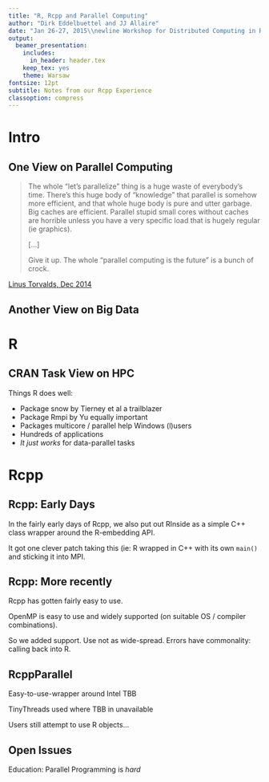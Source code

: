 ```yaml
---
title: "R, Rcpp and Parallel Computing"
author: "Dirk Eddelbuettel and JJ Allaire"
date: "Jan 26-27, 2015\\newline Workshop for Distributed Computing in R\\newline HP Research, Palo Alto, CA"
output:
  beamer_presentation:
    includes:
      in_header: header.tex
    keep_tex: yes
    theme: Warsaw
fontsize: 12pt
subtitle: Notes from our Rcpp Experience
classoption: compress
---
```


# Intro

## One View on Parallel Computing

> The whole "let's parallelize" thing is a huge waste of everybody's
> time. There's this huge body of "knowledge" that parallel is somehow more
> efficient, and that whole huge body is pure and utter garbage. Big caches
> are efficient. Parallel stupid small cores without caches are horrible
> unless you have a very specific load that is hugely regular (ie graphics). 
>   
> [...]  
>   
> Give it up. The whole "parallel computing is the future" is a bunch of crock.


[Linus Torvalds, Dec 2014](http://www.realworldtech.com/forum/?threadid=146066&curpostid=146227)


## Another View on Big Data

\begin{figure}
\begin{center}
\includegraphics[width=\textwidth,height=0.8\textheight,keepaspectratio]{images/big-data-big-machine-tweet.png}
\end{center}
\end{figure}

# R

## CRAN Task View on HPC

\framesubtitle{\texttt{http://cran.r-project.org/web/views/HighPerformanceComputing.html}}

Things R does well:

\medskip

- Package snow by Tierney et al a trailblazer
- Package Rmpi by Yu equally important
- Packages multicore / parallel help Windows (l)users
- Hundreds of applications
- _It just works_ for data-parallel tasks

# Rcpp

## Rcpp: Early Days

In the fairly early days of Rcpp, we also put out RInside as a simple C++
class wrapper around the R-embedding API.

It got one clever patch taking this (ie: R wrapped in C++ with its own
`main()` and sticking it into MPI. 

## Rcpp: More recently

Rcpp has gotten fairly easy to use.  

OpenMP is easy to use and widely
supported (on suitable OS / compiler combinations).

So we added support.  Use not as wide-spread. Errors have commonality:
calling back into R.


## RcppParallel

Easy-to-use-wrapper around Intel TBB 

TinyThreads used where TBB in unavailable

Users still attempt to use R objects...


## Open Issues

Education: Parallel Programming is _hard_
